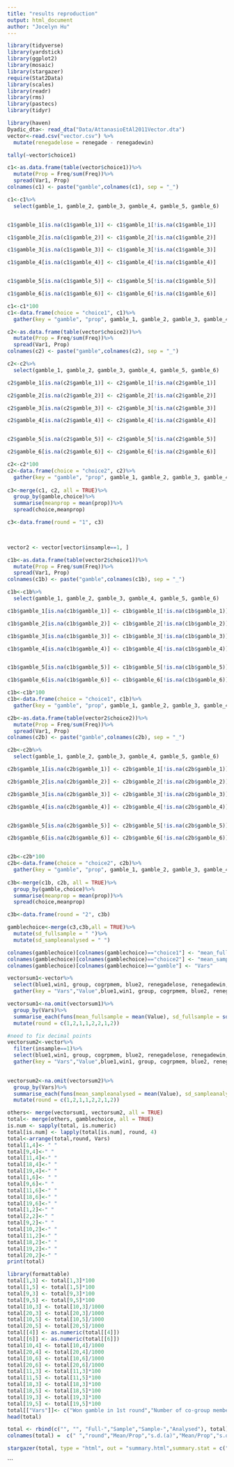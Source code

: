 ```yaml
---
title: "results reproduction"
output: html_document
author: "Jocelyn Hu"
---
```

```r
library(tidyverse)
library(yardstick)
library(ggplot2)
library(mosaic)
library(stargazer)
require(Stat2Data)
library(scales)
library(readr)
library(rms)
library(pastecs)
library(tidyr)
```

```r
library(haven)
Dyadic_dta<- read_dta("Data/AttanasioEtAl2011Vector.dta")
vector<-read.csv("vector.csv") %>%
  mutate(renegadelose = renegade - renegadewin)
```

```r
tally(~vector$choice1)
```


```r
c1<-as.data.frame(table(vector$choice1))%>%
  mutate(Prop = Freq/sum(Freq))%>%
  spread(Var1, Prop)
colnames(c1) <- paste("gamble",colnames(c1), sep = "_")

c1<-c1%>%
  select(gamble_1, gamble_2, gamble_3, gamble_4, gamble_5, gamble_6)


c1$gamble_1[is.na(c1$gamble_1)] <- c1$gamble_1[!is.na(c1$gamble_1)]

c1$gamble_2[is.na(c1$gamble_2)] <- c1$gamble_2[!is.na(c1$gamble_2)]

c1$gamble_3[is.na(c1$gamble_3)] <- c1$gamble_3[!is.na(c1$gamble_3)]

c1$gamble_4[is.na(c1$gamble_4)] <- c1$gamble_4[!is.na(c1$gamble_4)]


c1$gamble_5[is.na(c1$gamble_5)] <- c1$gamble_5[!is.na(c1$gamble_5)]

c1$gamble_6[is.na(c1$gamble_6)] <- c1$gamble_6[!is.na(c1$gamble_6)]

c1<-c1*100
c1<-data.frame(choice = "choice1", c1)%>%
  gather(key = "gamble", "prop", gamble_1, gamble_2, gamble_3, gamble_4, gamble_5, gamble_6)
```

```r

c2<-as.data.frame(table(vector$choice2))%>%
  mutate(Prop = Freq/sum(Freq))%>%
  spread(Var1, Prop)
colnames(c2) <- paste("gamble",colnames(c2), sep = "_")

c2<-c2%>%
  select(gamble_1, gamble_2, gamble_3, gamble_4, gamble_5, gamble_6)

c2$gamble_1[is.na(c2$gamble_1)] <- c2$gamble_1[!is.na(c2$gamble_1)]

c2$gamble_2[is.na(c2$gamble_2)] <- c2$gamble_2[!is.na(c2$gamble_2)]

c2$gamble_3[is.na(c2$gamble_3)] <- c2$gamble_3[!is.na(c2$gamble_3)]

c2$gamble_4[is.na(c2$gamble_4)] <- c2$gamble_4[!is.na(c2$gamble_4)]


c2$gamble_5[is.na(c2$gamble_5)] <- c2$gamble_5[!is.na(c2$gamble_5)]

c2$gamble_6[is.na(c2$gamble_6)] <- c2$gamble_6[!is.na(c2$gamble_6)]

c2<-c2*100
c2<-data.frame(choice = "choice2", c2)%>%
  gather(key = "gamble", "prop", gamble_1, gamble_2, gamble_3, gamble_4, gamble_5, gamble_6)
  
c3<-merge(c1, c2, all = TRUE)%>%  
  group_by(gamble,choice)%>%
  summarise(meanprop = mean(prop))%>%
  spread(choice,meanprop)

c3<-data.frame(round = "1", c3)

  
```



```r
vector2 <- vector[vector$insample==1, ]
```

```r
c1b<-as.data.frame(table(vector2$choice1))%>%
  mutate(Prop = Freq/sum(Freq))%>%
  spread(Var1, Prop)
colnames(c1b) <- paste("gamble",colnames(c1b), sep = "_")

c1b<-c1b%>%
  select(gamble_1, gamble_2, gamble_3, gamble_4, gamble_5, gamble_6)

c1b$gamble_1[is.na(c1b$gamble_1)] <- c1b$gamble_1[!is.na(c1b$gamble_1)]

c1b$gamble_2[is.na(c1b$gamble_2)] <- c1b$gamble_2[!is.na(c1b$gamble_2)]

c1b$gamble_3[is.na(c1b$gamble_3)] <- c1b$gamble_3[!is.na(c1b$gamble_3)]

c1b$gamble_4[is.na(c1b$gamble_4)] <- c1b$gamble_4[!is.na(c1b$gamble_4)]


c1b$gamble_5[is.na(c1b$gamble_5)] <- c1b$gamble_5[!is.na(c1b$gamble_5)]

c1b$gamble_6[is.na(c1b$gamble_6)] <- c1b$gamble_6[!is.na(c1b$gamble_6)]

c1b<-c1b*100
c1b<-data.frame(choice = "choice1", c1b)%>%
  gather(key = "gamble", "prop", gamble_1, gamble_2, gamble_3, gamble_4, gamble_5, gamble_6)
```

```r

c2b<-as.data.frame(table(vector2$choice2))%>%
  mutate(Prop = Freq/sum(Freq))%>%
  spread(Var1, Prop)
colnames(c2b) <- paste("gamble",colnames(c2b), sep = "_")

c2b<-c2b%>%
  select(gamble_1, gamble_2, gamble_3, gamble_4, gamble_5, gamble_6)

c2b$gamble_1[is.na(c2b$gamble_1)] <- c2b$gamble_1[!is.na(c2b$gamble_1)]

c2b$gamble_2[is.na(c2b$gamble_2)] <- c2b$gamble_2[!is.na(c2b$gamble_2)]

c2b$gamble_3[is.na(c2b$gamble_3)] <- c2b$gamble_3[!is.na(c2b$gamble_3)]

c2b$gamble_4[is.na(c2b$gamble_4)] <- c2b$gamble_4[!is.na(c2b$gamble_4)]


c2b$gamble_5[is.na(c2b$gamble_5)] <- c2b$gamble_5[!is.na(c2b$gamble_5)]

c2b$gamble_6[is.na(c2b$gamble_6)] <- c2b$gamble_6[!is.na(c2b$gamble_6)]


c2b<-c2b*100
c2b<-data.frame(choice = "choice2", c2b)%>%
  gather(key = "gamble", "prop", gamble_1, gamble_2, gamble_3, gamble_4, gamble_5, gamble_6)
  
c3b<-merge(c1b, c2b, all = TRUE)%>%  
  group_by(gamble,choice)%>%
  summarise(meanprop = mean(prop))%>%
  spread(choice,meanprop)

c3b<-data.frame(round = "2", c3b)

```

```r
gamblechoice<-merge(c3,c3b,all = TRUE)%>%
  mutate(sd_fullsample = " ")%>%
  mutate(sd_sampleanalysed = " ")

colnames(gamblechoice)[colnames(gamblechoice)=="choice1"] <- "mean_fullsample"
colnames(gamblechoice)[colnames(gamblechoice)=="choice2"] <- "mean_sampleanalysed"
colnames(gamblechoice)[colnames(gamblechoice)=="gamble"] <- "Vars"


```


```r
vectorsum1<-vector%>%
  select(blue1,win1, group, cogrpmem, blue2, renegadelose, renegadewin, win2)%>%
  gather(key = "Vars","Value",blue1,win1, group, cogrpmem, blue2, renegadewin, win2,renegadelose)

vectorsum1<-na.omit(vectorsum1)%>%
  group_by(Vars)%>%
  summarise_each(funs(mean_fullsample = mean(Value), sd_fullsample = sd(Value)))%>%
  mutate(round = c(1,2,1,1,2,2,1,2))


```

```r
#need to fix decimal points
vectorsum2<-vector%>%
  filter(insample==1)%>%
  select(blue1,win1, group, cogrpmem, blue2, renegadelose, renegadewin, win2)%>%
  gather(key = "Vars","Value",blue1,win1, group, cogrpmem, blue2, renegadewin, win2,renegadelose)
 

vectorsum2<-na.omit(vectorsum2)%>%
  group_by(Vars)%>%
  summarise_each(funs(mean_sampleanalysed = mean(Value), sd_sampleanalysed = sd(Value)))%>%
  mutate(round = c(1,2,1,1,2,2,1,2))


```

```r
others<- merge(vectorsum1, vectorsum2, all = TRUE)
total<- merge(others, gamblechoice, all = TRUE)
is.num <- sapply(total, is.numeric)
total[is.num] <- lapply(total[is.num], round, 4)
total<-arrange(total,round, Vars)
total[1,4]<- " "
total[9,4]<-" "
total[11,4]<-" "
total[18,4]<-" "
total[19,4]<-" "
total[1,6]<- " "
total[9,6]<-" "
total[11,6]<-" "
total[18,6]<-" "
total[19,6]<-" "
total[1,2]<-" "
total[2,2]<-" "
total[9,2]<-" "
total[10,2]<-" "
total[11,2]<-" "
total[18,2]<-" "
total[19,2]<-" "
total[20,2]<-" "
print(total)
```


```r
library(formattable)
total[1,3] <- total[1,3]*100
total[1,5] <- total[1,5]*100
total[9,3] <- total[9,3]*100
total[9,5] <- total[9,5]*100
total[10,3] <- total[10,3]/1000
total[20,3] <- total[20,3]/1000
total[10,5] <- total[10,5]/1000
total[20,5] <- total[20,5]/1000
total[[4]] <- as.numeric(total[[4]])
total[[6]] <- as.numeric(total[[6]])
total[10,4] <- total[10,4]/1000
total[20,4] <- total[20,4]/1000
total[10,6] <- total[10,6]/1000
total[20,6] <- total[20,6]/1000
total[11,3] <- total[11,3]*100
total[11,5] <- total[11,5]*100
total[18,3] <- total[18,3]*100
total[18,5] <- total[18,5]*100
total[19,3] <- total[19,3]*100
total[19,5] <- total[19,5]*100
total[["Vars"]]<- c("Won gamble in 1st round","Number of co-group members","Gamble 1(safe)","Gamble 2","Gamble 3", "Gamble 4", "Gamble 5", "Gamble 6(riskiest)","Joined a group","Winings 1st round ('000 Pesos)","Won gamble in 2nd round", "Gamble 1", "Gamble 2", "Gamble 3", "Gamble 4", "Gamble 5", "Gamble 6","Reneged having lost gamble","Reneged having won gamble","Winnings 2nd round ('000 Pesos)")
head(total)
```

```r
total <- rbind(c("", "", "Full-","Sample","Sample-","Analysed"), total)
colnames(total) =  c(" ","round","Mean/Prop","s.d.(a)","Mean/Prop","s.d.(a)")

```


```r
stargazer(total, type = "html", out = "summary.html",summary.stat = c("mean"), summary = FALSE, title = "Table3: Experimental data")

```
```
